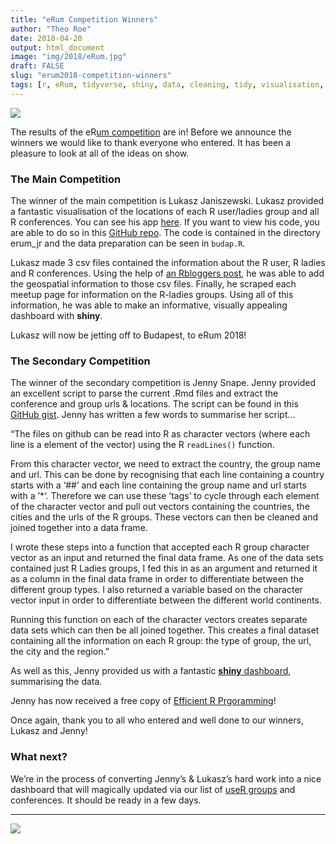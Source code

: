 ```yaml
---
title: "eRum Competition Winners"
author: "Theo Roe"
date: 2018-04-20
output: html_document
image: "img/2018/eRum.jpg"
draft: FALSE
slug: "erum2018-competition-winners"
tags: [r, eRum, tidyverse, shiny, data, cleaning, tidy, visualisation, useR, R-Ladies, conferences, groups, competition]
---
```


![](/img/2018/eRum_jr.png)

The results of the eR[um competition](https://blog.jumpingrivers.com/posts/2018/jumping_rivers_erum/) are in! Before we announce the winners we would like to thank everyone who entered. It has been a pleasure to look at all of the ideas on show. 

### The Main Competition 

The winner of the main competition is Lukasz Janiszewski. Lukasz provided a fantastic visualisation of the locations of each R user/ladies group and all R conferences. You can see his app [here](https://ch2m.shinyapps.io/erum_jr/). If you want to view his code, you are able to do so in this [GitHub repo](https://github.com/lukuiR/Rpublic). The code is contained in the directory erum_jr and the data preparation can be seen in `budap.R`. 

Lukasz made 3 csv files contained the information about the R user, R ladies and R conferences. Using the help of [an Rbloggers post](https://www.r-bloggers.com/osm-nominatim-with-r-getting-locations-geo-coordinates-by-its-address/), he was able to add the geospatial information to those csv files. Finally, he scraped each meetup page for information on the R-ladies groups. Using all of this information, he was able to make an informative, visually appealing dashboard with **shiny**. 

Lukasz will now be jetting off to Budapest, to eRum 2018! 

### The Secondary Competition

The winner of the secondary competition is Jenny Snape. Jenny provided an excellent script to parse the current .Rmd files and extract the conference and group urls & locations. The script can be found in this [GitHub gist](https://gist.github.com/jumpingrivers/a05f8ae598747be49679b0b75790f2e2). Jenny has written a few words to summarise her script...

"The files on github can be read into R as character vectors (where each line is a element of the vector) using the R `readLines()` function.

From this character vector, we need to extract the country, the group name and url. This can be done by recognising that each line containing a country starts with a '##' and each line containing the group name and url starts with a '*'. Therefore we can use these 'tags' to cycle through each element of the character vector and pull out vectors containing the countries, the cities and the urls of the R groups.  These vectors can then be cleaned and joined together into a data frame.

I wrote these steps into a function that accepted each R group character vector as an input and returned the final data frame. As one of the data sets contained just R Ladies groups, I fed this in as an argument and returned it as a column in the final data frame in order to differentiate between the different group types. I also returned a variable based on the character vector input in order to differentiate between the different world continents.

Running this function on each of the character vectors creates separate data sets which can then be all joined together.  This creates a final dataset containing all the information on each R group: the type of group, the url, the city and the region."

As well as this, Jenny provided us with a fantastic [**shiny** dashboard](https://jennifersnape.shinyapps.io/leaflet_app/), summarising the data.

Jenny has now received a free copy of [Efficient R Prgoramming](http://shop.oreilly.com/?cmp=af-npa--storehome_cj_11257098_4003003)!

Once again, thank you to all who entered and well done to our winners, Lukasz and Jenny! 


### What next?

We're in the process of converting Jenny's & Lukasz's hard work into a nice dashboard that will magically updated via our list
of [useR groups](https://jumpingrivers.github.io/meetingsR/) and conferences. It should be ready in a few days.

---

[![](/img/logos/300_125.jpg)](https://www.jumpingrivers.com/?utm_source=blog&utm_medium=image&utm_campaign=eRumCompeition)
